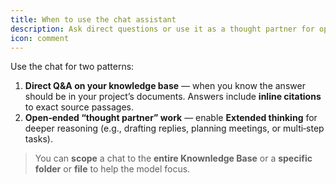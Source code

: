 ```yaml
---
title: When to use the chat assistant
description: Ask direct questions or use it as a thought partner for open-ended tasks.
icon: comment
---
```


Use the chat for two patterns:

1. **Direct Q&A on your knowledge base** — when you know the answer should be in your project’s documents. Answers include **inline citations** to exact source passages.
2. **Open‑ended “thought partner” work** — enable **Extended thinking** for deeper reasoning (e.g., drafting replies, planning meetings, or multi‑step tasks).

> You can **scope** a chat to the **entire Knownledge Base** or a **specific folder** or **file** to help the model focus.
